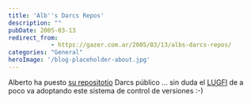 ```yaml
---
title: 'Alb''s Darcs Repos'
description: ""
pubDate: 2005-03-13
redirect_from: 
            - https://gazer.com.ar/2005/03/13/albs-darcs-repos/
categories: "General"
heroImage: '/blog-placeholder-about.jpg'
---
```

Alberto ha puesto [su repositotio](http://users.auriga.wearlab.de/~alb/darcs.html) Darcs público ... sin duda el [LUGFI](http://www.lug.fi.uba.ar) de a poco va adoptando este sistema de control de versiones :-)
